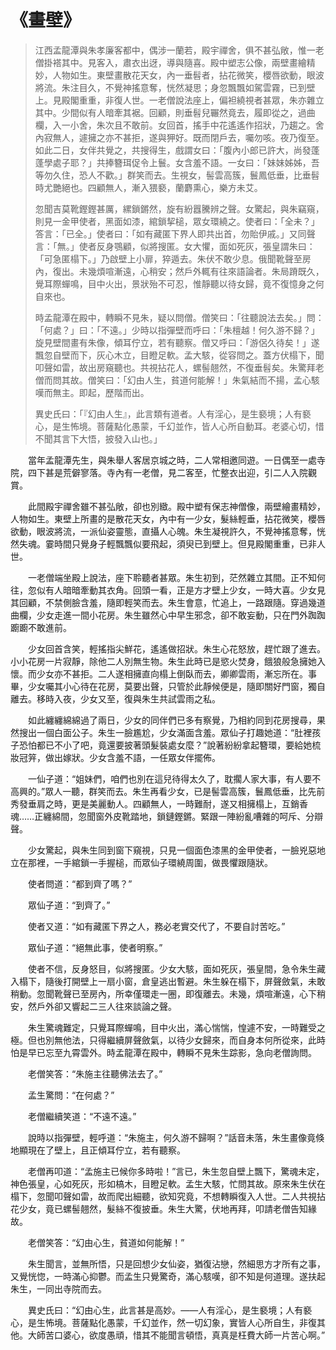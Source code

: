 # 《畫壁》

> 江西孟龍潭與朱孝廉客都中，偶涉一蘭若，殿宇禪舍，俱不甚弘敞，惟一老僧掛褡其中。見客入，肅衣出迓，導與隨喜。殿中塑志公像，兩壁畫繪精妙，人物如生。東壁畫散花天女，內一垂髫者，拈花微笑，櫻唇欲動，眼波將流。朱注目久，不覺神搖意奪，恍然凝思；身忽飄飄如駕雲霧，已到壁上。見殿閣重重，非復人世。一老僧說法座上，偏袒繞視者甚眾，朱亦雜立其中。少間似有人暗牽其裾。回顧，則垂髫兒囅然竟去，履即從之，過曲欄，入一小舍，朱次且不敢前。女回首，搖手中花遙遙作招狀，乃趨之。舍內寂無人，遽擁之亦不甚拒，遂與狎好。既而閉戶去，囑勿咳。夜乃復至。如此二日，女伴共覺之，共搜得生，戲謂女曰：「腹內小郎已許大，尚發蓬蓬學處子耶？」共捧簪珥促令上鬟。女含羞不語。一女曰：「妹妹姊姊，吾等勿久住，恐人不歡。」群笑而去。生視女，髻雲高簇，鬟鳳低垂，比垂髫時尤艷絕也。四顧無人，漸入猥褻，蘭麝熏心，樂方未艾。
>
> 忽聞吉莫靴鏗鏗甚厲，縲鎖鏘然，旋有紛囂騰辨之聲。女驚起，與朱竊窺，則見一金甲使者，黑面如漆，綰鎖挈槌，眾女環繞之。使者曰：「全未？」答言：「已全。」使者曰：「如有藏匿下界人即共出首，勿貽伊戚。」又同聲言：「無。」使者反身鶚顧，似將搜匿。女大懼，面如死灰，張皇謂朱曰：「可急匿榻下。」乃啟壁上小扉，猝遁去。朱伏不敢少息。俄聞靴聲至房內，復出。未幾煩喧漸遠，心稍安；然戶外輒有往來語論者。朱局蹐既久，覺耳際蟬鳴，目中火出，景狀殆不可忍，惟靜聽以待女歸，竟不復憶身之何自來也。
>
> 時孟龍潭在殿中，轉瞬不見朱，疑以問僧。僧笑曰：「往聽說法去矣。」問：「何處？」曰：「不遠。」少時以指彈壁而呼曰：「朱檀越！何久游不歸？」旋見壁間畫有朱像，傾耳佇立，若有聽察。僧又呼曰：「游侶久待矣！」遂飄忽自壁而下，灰心木立，目瞪足軟。孟大駭，從容問之。蓋方伏榻下，聞叩聲如雷，故出房窺聽也。共視拈花人，螺髻翹然，不復垂髫矣。朱驚拜老僧而問其故。僧笑曰：「幻由人生，貧道何能解！」朱氣結而不揚，孟心駭嘆而無主。即起，歷階而出。
>
> 異史氏曰：「『幻由人生』，此言類有道者。人有淫心，是生褻境；人有褻心，是生怖境。菩薩點化愚蒙，千幻並作，皆人心所自動耳。老婆心切，惜不聞其言下大悟，披發入山也。」

&emsp;&emsp;當年孟龍潭先生，與朱舉人客居京城之時，二人常相邀同遊。一日偶至一處寺院，四下甚是荒僻寥落。寺內有一老僧，見二客至，忙整衣出迎，引二人入院觀賞。

&emsp;&emsp;此間殿宇禪舍雖不甚弘敞，卻也別緻。殿中塑有保志神僧像，兩壁繪畫精妙，人物如生。東壁上所畫的是散花天女，內中有一少女，髮絲輕垂，拈花微笑，櫻唇欲動，眼波將流，一派仙姿靈態，直攝人心魄。朱生凝視許久，不覺神搖意奪，恍然失魂。霎時間只覺身子輕飄飄似要飛起，須臾已到壁上。但見殿閣重重，已非人世。

&emsp;&emsp;一老僧端坐殿上說法，座下聆聽者甚眾。朱生初到，茫然雜立其間。正不知何往，忽似有人暗暗牽動其衣角。回頭一看，正是方才壁上少女，一時大喜。少女見其回顧，不禁側臉含羞，隨即輕笑而去。朱生會意，忙追上，一路跟隨。穿過幾道曲欄，少女走進一間小花房。朱生雖然心中早生邪念，卻不敢妄動，只在門外踟踟躕躕不敢進前。

&emsp;&emsp;少女回首含笑，輕搖指尖鮮花，遙遙做招狀。朱生心花怒放，趕忙跟了進去。小小花房一片寂靜，除他二人別無生物。朱生此時已是慾火焚身，餓狼般急擁她入懷。而少女亦不甚拒。二人遂相擁直向榻上倒臥而去，卿卿雲雨，漸忘所在。事畢，少女囑其小心待在花房，莫要出聲，只管於此靜候便是，隨即關好門窗，獨自離去。移時入夜，少女又至，復與朱生共試雲雨之私。

&emsp;&emsp;如此纏纏綿綿過了兩日，少女的同伴們已多有察覺，乃相約同到花房搜尋，果然搜出一個白面公子。朱生一臉尷尬，少女滿面含羞。眾仙子打趣她道：“肚裡孩子恐怕都已不小了吧，竟還要披著頭髮裝處女麼？”說著紛紛拿起簪環，要給她梳妝冠笄，做出嫁狀。少女含羞不語，一任眾女伴擺佈。

&emsp;&emsp;一仙子道：“姐妹們，咱們也別在這兒待得太久了，耽擱人家大事，有人要不高興的。”眾人一聽，群笑而去。朱生再看少女，已是髻雲高簇，鬟鳳低垂，比先前秀發垂肩之時，更是美麗動人。四顧無人，一時難耐，遂又相擁榻上，互銷香魂……正纏綿間，忽聞窗外皮靴踏地，鎖鏈鏗鏘。緊跟一陣紛亂嘈雜的呵斥、分辯聲。

&emsp;&emsp;少女驚起，與朱生同到窗下窺視，只見一個面色漆黑的金甲使者，一臉兇惡地立在那裡，一手綰鎖一手握槌，而眾仙子環繞周圍，做畏懼跟隨狀。

&emsp;&emsp;使者問道：“都到齊了嗎？”

&emsp;&emsp;眾仙子道：“到齊了。”

&emsp;&emsp;使者又道：“如有藏匿下界之人，務必老實交代了，不要自討苦吃。”

&emsp;&emsp;眾仙子道：“絕無此事，使者明察。”

&emsp;&emsp;使者不信，反身怒目，似將搜匿。少女大駭，面如死灰，張皇間，急令朱生藏入榻下，隨後打開壁上一扇小窗，倉皇逃出暫避。朱生躲在榻下，屏聲斂氣，未敢稍動。忽聞靴聲已至房內，所幸僅環走一圈，即復離去。未幾，煩喧漸遠，心下稍安，然戶外卻又響起二三人往來談論之聲。

&emsp;&emsp;朱生驚魂難定，只覺耳際蟬鳴，目中火出，滿心惴惴，惶遽不安，一時難受之極。但也別無他法，只得繼續屏聲斂氣，以待少女歸來，而自身本何所從來，此時怕是早已忘至九霄雲外。時孟龍潭在殿中，轉瞬不見朱生踪影，急向老僧詢問。

&emsp;&emsp;老僧笑答：“朱施主往聽佛法去了。”

&emsp;&emsp;孟生驚問：“在何處？”

&emsp;&emsp;老僧繼續笑道：“不遠不遠。”

&emsp;&emsp;說時以指彈壁，輕呼道：“朱施主，何久游不歸啊？”話音未落，朱生畫像竟倏地顯現在了壁上，且正傾耳佇立，若有聽察。

&emsp;&emsp;老僧再叩道：“孟施主已候你多時啦！”言已，朱生忽自壁上飄下，驚魂未定，神色張皇，心如死灰，形如槁木，目瞪足軟。孟生大駭，忙問其故。原來朱生伏在榻下，忽聞叩聲如雷，故而爬出細聽，欲知究竟，不想轉瞬復入人世。二人共視拈花少女，竟已螺髻翹然，髮絲不復披垂。朱生大驚，伏地再拜，叩請老僧告知緣故。

&emsp;&emsp;老僧笑答：“幻由心生，貧道如何能解！”

&emsp;&emsp;朱生聞言，並無所悟，只是回想少女仙姿，猶復沾戀，然細思方才所有之事，又覺恍惚，一時滿心抑鬱。而孟生只覺驚奇，滿心駭嘆，卻不知是何道理。遂扶起朱生，一同出寺院而去。

&emsp;&emsp;異史氏曰：“幻由心生，此言甚是高妙。——人有淫心，是生褻境；人有褻心，是生怖境。菩薩點化愚蒙，千幻並作，然一切幻象，實皆人心所自生，非復其他。大師苦口婆心，欲度愚頑，惜其不能聞言頓悟，真真是枉費大師一片苦心啊。”
